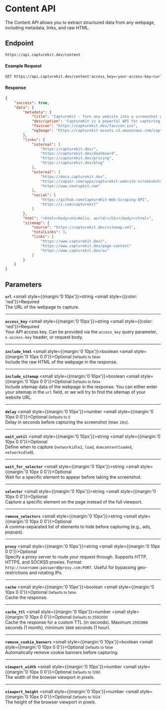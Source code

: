 # Content API

The Content API allows you to extract structured data from any webpage, including metadata, links, and raw HTML.

## Endpoint

```bash copy
https://api.capturekit.dev/content
```

#### Example Request

```bash copy
GET https://api.capturekit.dev/content?access_key=<your-access-key>&url=https://capturekit.dev
```

#### Response

```json
{
	"success": true,
	"data": {
		"metadata": {
			"title": "CaptureKit - Turn any website into a screenshot with our powerful Screenshot API",
			"description": "CaptureKit is a powerful API for capturing screenshots, extracting HTML, gathering links, and summarizing content—all with a simple request.",
			"favicon": "https://capturekit.dev/favicon.ico",
			"ogImage": "https://capturekit-assets.s3.amazonaws.com/capturekit-og+(1).png"
		},
		"links": {
			"internal": [
				"https://capturekit.dev/",
				"https://capturekit.dev/dashboard",
				"https://capturekit.dev/pricing",
				"https://capturekit.dev/blog"
			],
			"external": [
				"https://docs.capturekit.dev",
				"https://zapier.com/apps/capturekit-website-screenshots-p/integrations",
				"https://www.nextupkit.com"
			],
			"social": [
				"https://github.com/CaptureKit-Web-Scraping-API",
				"https://x.com/capturekit"
			]
		},
		"html": "<html><body><h1>Hello, world!</h1></body></html>",
		"sitemap": {
			"source": "https://capturekit.dev/sitemap.xml",
			"totalLinks": 3,
			"links": [
				"https://www.capturekit.dev/",
				"https://www.capturekit.dev/page-content"
				"https://www.capturekit.dev/ai"
			]
		}
	}
}
```

## Parameters

**`url`** <small style={{margin:'0 10px'}}>string</small> <small style={{color: 'red'}}>Required</small><br/>
The URL of the webpage to capture.

---

**`access_key`** <small style={{margin:'0 10px'}}>string</small> <small style={{color: 'red'}}>Required</small><br/>
Your API access key. Can be provided via the `access_key` query parameter, `x-access-key` header, or request body.

---

**`include_html`** <small style={{margin:'0 10px'}}>boolean</small> <small style={{margin:'0  10px  0 0'}}>Optional</small> <small>Defaults to false</small><br/>
Include the raw HTML of the webpage in the response.

---

**`include_sitemap`** <small style={{margin:'0 10px'}}>boolean</small> <small style={{margin:'0  10px  0 0'}}>Optional</small> <small>Defaults to false</small><br/>
Include sitemap data of the webpage in the response. You can either enter your sitemap in the `url` field, or we will try to find the sitemap of your website URL.

---

**`delay`** <small style={{margin:'0 10px'}}>number</small> <small style={{margin:'0  10px  0 0'}}>Optional</small> <small>Defaults to 0</small><br/>
Delay in seconds before capturing the screenshot (max `10s`).

---

**`wait_until`** <small style={{margin:'0 10px'}}>string</small> <small style={{margin:'0  10px  0 0'}}>Optional</small> <br/>
Define when to capture (`networkidle2`, `load`, `domcontentloaded`, `networkidle0`).

---

**`wait_for_selector`** <small style={{margin:'0 10px'}}>string</small> <small style={{margin:'0  10px  0 0'}}>Optional</small> <br/>
Wait for a specific element to appear before taking the screenshot.

---

**`selector`** <small style={{margin:'0 10px'}}>string</small> <small style={{margin:'0  10px  0 0'}}>Optional</small> <br/>
Capture a specific element on the page instead of the full viewport.

---

**`remove_selectors`** <small style={{margin:'0 10px'}}>string</small> <small style={{margin:'0  10px  0 0'}}>Optional</small> <br/>
A comma-separated list of elements to hide before capturing (e.g., ads, popups).

---

**`proxy`** <small style={{margin:'0 10px'}}>string</small> <small style={{margin:'0  10px  0 0'}}>Optional</small> <br/>
Specify a proxy server to route your request through. Supports HTTP, HTTPS, and SOCKS5 proxies. Format: `http://username:password@proxy.com:PORT`. Useful for bypassing geo-restrictions and rotating IPs.

---

**`cache`** <small style={{margin:'0 10px'}}>boolean</small> <small style={{margin:'0  10px  0 0'}}>Optional</small> <small>Defaults to false</small><br/>
Cache the response.

---

**`cache_ttl`** <small style={{margin:'0 10px'}}>number</small> <small style={{margin:'0  10px  0 0'}}>Optional</small> <small>Defaults to 2592000</small><br/>
Cache the response for a custom TTL (in seconds). Maximum `2592000` seconds (1 month), minimum `3600` seconds (1 hour).

---

**`remove_cookie_banners`** <small style={{margin:'0 10px'}}>boolean</small> <small style={{margin:'0  10px  0 0'}}>Optional</small> <small>Defaults to false</small><br/>
Automatically remove cookie banners before capturing.

---

**`viewport_width`** <small style={{margin:'0 10px'}}>number</small> <small style={{margin:'0  10px  0 0'}}>Optional</small> <small>Defaults to 1280</small><br/>
The width of the browser viewport in pixels.

---

**`viewport_height`** <small style={{margin:'0 10px'}}>number</small> <small style={{margin:'0  10px  0 0'}}>Optional</small> <small>Defaults to 1024</small><br/>
The height of the browser viewport in pixels.
